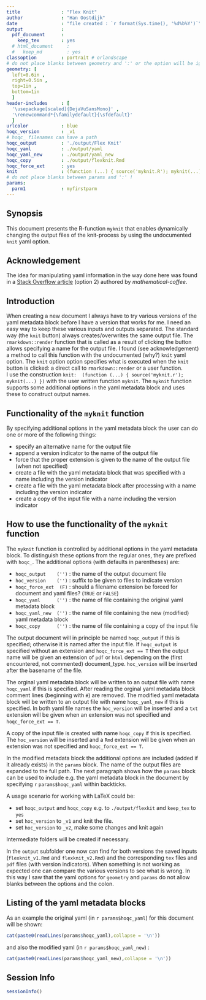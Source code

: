 ```yaml
---
title               : "Flex Knit"
author              : "Han Oostdijk"
date                : "file created : `r format(Sys.time(), '%d%b%Y')`"
output              :
  pdf_document      :
    keep_tex        : yes
  # html_document     :
  #   keep_md         : yes
classoption         : portrait # orlandscape 
# do not place blanks between geometry and ':' or the option will be ignored !
geometry: [
  left=0.6in ,
  right=0.5in ,
  top=1in ,
  bottom=1in
  ]
header-includes     : [
  '\usepackage[scaled]{DejaVuSansMono}' ,
  '\renewcommand*{\familydefault}{\sfdefault}' 
  ]
urlcolor            : blue
hoqc_version        : _v1
# hoqc_ filenames can have a path
hoqc_output         : './output/Flex Knit' 
hoqc_yaml           : ./output/yaml
hoqc_yaml_new       : ./output/yaml_new
hoqc_copy           : ./output/flexknit.Rmd
hoqc_force_ext      : yes
knit                : (function (...) { source('myknit.R'); myknit(...) })
# do not place blanks between params and ':' !
params:
  parm1             : myfirstparm
---
```


## Synopsis
This document presents the R-function `myknit` that enables dynamically changing the output files of the knit-process by using the undocumented `knit` yaml option.

## Acknowledgement
The idea for manipulating yaml information in the way done here was found in a [Stack Overflow  article](https://stackoverflow.com/questions/39885363/importing-common-yaml-in-rstudio-knitr-document) (option 2) authored by *mathematical-coffee*.

## Introduction
When creating a new document I always have to try various versions of the yaml metadata block before I have a version that works for me. I need an easy way to keep these various inputs and outputs separated. The standard way (the `knit` button) always creates/overwrites the same output file. The `rmarkdown::render` function that is called as a result of clicking the button allows specifying a name for the output file. I found (see acknowledgement) a method to call this function with the undocumented (why?) `knit` yaml option. The `knit` option option specifies what is executed when the `knit` button is clicked: a direct call to `rmarkdown::render` or a user function.  
I use the construction `knit:  (function (...) { source('myknit.r'); myknit(...) })` with the user written function `myknit`. The `myknit` function supports some additional options in the yaml metadata block and uses these to construct output names.  

## Functionality of the `myknit` function
By specifying additional options in the yaml metadata block the user can do one or more of the following things:

- specify an alternative name for the output file
- append a version indicator to the name of the output file
- force that the proper extension is given to the name of the output file (when not specified)
- create a file with the yaml metadata block that was specified with a name including the version indicator
- create a file with the yaml metadata block after processing with a name including the version indicator
- create a copy of the input file with a name including the version indicator

## How to use the functionality of the `myknit` function
The `myknit` function is controlled by additional options in the yaml metadata block. To distinguish these options from the regular ones, they are prefixed with `hoqc_`. The additional options (with defaults in parentheses) are:  

- `hoqc_output    ('')` : the name of the output document file
- `hoc_version    ('')` : suffix to be given to files to indicate version
- `hoqc_force_ext  (F)` : should a filename extension be forced for document and yaml files? (`TRUE` or `FALSE`)
- `hoqc_yaml      ('')` : the name of file containing the original yaml metadata block
- `hoqc_yaml_new  ('')` : the name of file containing the new (modified) yaml metadata block
- `hoqc_copy      ('')` : the name of file containing a copy of the input file

The output document will in principle be named `hoqc_output` if this is specified; otherwise it is named after the input file. If `hoqc_output` is specified without an extension and `hoqc_force_ext == T` then the output name will be given an extension of `pdf` or `html` depending on the (first encountered, not commented) document_type. `hoc_version` will be inserted after the basename of the file. 

The orginal yaml metadata block will be written to an output file with name `hoqc_yaml` if this is specified.
After reading the orginal yaml metadata block comment lines (beginning with `#`) are removed. 
The modified yaml metadata block will be written to an output file with name `hoqc_yaml_new` if this is specified. In both yaml file names the `hoc_version` will be inserted and a `txt` extension will be given when an extension was not specified and `hoqc_force_ext == T`.  

A copy of the input file is created with name `hoqc_copy` if this is specified. The `hoc_version` will be inserted and a `Rmd` extension will be given when an extension was not specified and `hoqc_force_ext == T`. 

In the modified metadata block the additional options are included (added if it already exists) in the `params` block. The name of the output files are expanded to the full path. The next paragraph shows how the `params` block can be used to include e.g. the yaml metadata block in the document by specifying `r` `params$hoqc_yaml` within backticks. 

A usage scenario for working with LaTeX could be:  

- set `hoqc_output` and `hoqc_copy` e.g. to `./output/flexkit` and `keep_tex` to `yes` 
- set `hoc_version` to `_v1` and knit the file. 
- set `hoc_version` to `_v2`, make some changes and knit again 

Intermediate folders will be created if necessary.

In the `output` subfolder one now can find for both versions the saved inputs (`flexknit_v1.Rmd` and `flexknit_v2.Rmd`) and the corresponding `tex` files and `pdf` files (with version indicators). When something is not working as expected one can compare the various versions to see what is wrong. In this way I saw that the yaml options for `geometry` and `params` do not allow blanks between the options and the colon.

## Listing of the yaml metadata blocks
As an example the original yaml (in `r params$hoqc_yaml`) for this document will be shown:
```r
cat(paste0(readLines(params$hoqc_yaml),collapse = '\n'))
```

and also the modified yaml (in `r params$hoqc_yaml_new`) :
```r
cat(paste0(readLines(params$hoqc_yaml_new),collapse = '\n'))
```

[//1]: # (This is a comment that is not shown in the output, as is the next section)
[//2]: # (see https://stackoverflow.com/questions/4823468/comments-in-markdown)

<!---

## Listing of the user-written function *myknit* and auxiliary functios

```r
cat(paste0(readLines('myknit.R'),collapse = '\n'))
```
-->


## Session Info
```r
sessionInfo()
```

